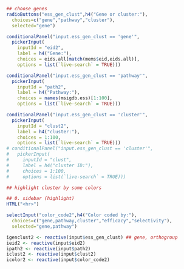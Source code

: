 ```r
## choose genes
radioButtons("ess_gen_clust",h4("Gene or cluster:"),
  choices=c("gene","pathway","cluster"),
  selected="gene")

conditionalPanel("input.ess_gen_clust == 'gene'",
  pickerInput(
  	inputId = "eid2",
  	label = h4("Gene:"),
  	choices = eids.all[match(mems$eid,eids.all)],
  	options = list(`live-search` = TRUE)))

conditionalPanel("input.ess_gen_clust == 'pathway'",
  pickerInput(
  	inputId = "path2",
  	label = h4("Pathway:"),
  	choices = names(msigdb.ess)[1:100],
  	options = list(`live-search` = TRUE)))

conditionalPanel("input.ess_gen_clust == 'cluster'",
  pickerInput(
  	inputId = "clust2",
  	label = h4("cluster:"),
  	choices = 1:100,
  	options = list(`live-search` = TRUE)))
# conditionalPanel("input.ess_gen_clust == 'cluster'",
#   pickerInput(
#     inputId = "clust",
#     label = h4("cluster ID:"),
#     choices = 1:100,
#     options = list(`live-search` = TRUE)))

## highlight cluster by some colors

## 0. sidebar (highlight)
HTML("<hr>")

selectInput("color_code2",h4("Color coded by:"),
  choices=c("gene,pathway,cluster","efficacy","selectivity"),
  selected="gene,pathway")
```
```r
igenclust2 <- reactive(input$ess_gen_clust) ## gene, orthogroup
ieid2 <- reactive(input$eid2)
ipath2 <- reactive(input$path2)
iclust2 <- reactive(input$clust2)
icolor2 <- reactive(input$color_code2)
```
